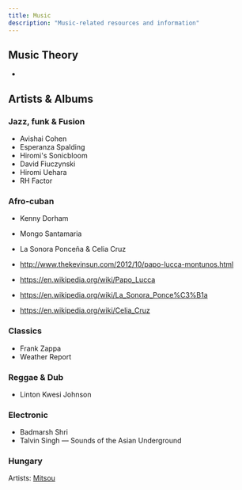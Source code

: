 ```yaml
---
title: Music
description: "Music-related resources and information"
---
```


## Music Theory

* <Link to="pentatonics" />

## Artists & Albums

### Jazz, funk & Fusion

* Avishai Cohen
* Esperanza Spalding
* Hiromi's Sonicbloom
 * David Fiuczynski
 * Hiromi Uehara
* RH Factor

### Afro-cuban

* Kenny Dorham
* Mongo Santamaria
* La Sonora Ponceña & Celia Cruz

* http://www.thekevinsun.com/2012/10/papo-lucca-montunos.html
* https://en.wikipedia.org/wiki/Papo_Lucca
* https://en.wikipedia.org/wiki/La_Sonora_Ponce%C3%B1a
* https://en.wikipedia.org/wiki/Celia_Cruz

### Classics

* Frank Zappa
* Weather Report

### Reggae & Dub

* Linton Kwesi Johnson

### Electronic

* Badmarsh Shri
* Talvin Singh — Sounds of the Asian Underground

### Hungary

Artists: [Mitsou](https://en.wikipedia.org/wiki/M%C3%B3nika_Juh%C3%A1sz_Miczura)

